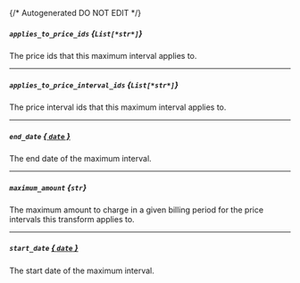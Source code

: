 {/* Autogenerated DO NOT EDIT  */}
##### `applies_to_price_ids` *{`List[*str*]`}*
The price ids that this maximum interval applies to.

---
##### `applies_to_price_interval_ids` *{`List[*str*]`}*
The price interval ids that this maximum interval applies to.

---
##### `end_date` [*{ `date` }*](https://docs.python.org/3/library/datetime.html#date-objects)
The end date of the maximum interval.

---
##### `maximum_amount` *{`str`}*
The maximum amount to charge in a given billing period for the price intervals this transform applies to.

---
##### `start_date` [*{ `date` }*](https://docs.python.org/3/library/datetime.html#date-objects)
The start date of the maximum interval.

